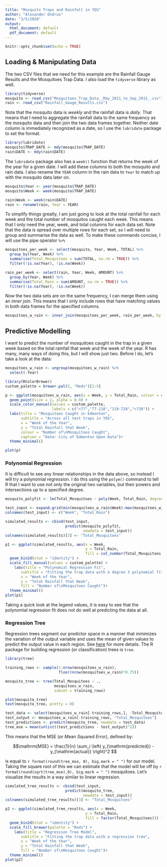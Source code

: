 ```yaml
---
title: "Mosquito Traps and Rainfall in YEG"
author: "Alexander Ondrus"
date: "3/5/2020"
output:
  html_document: default
  pdf_document: default
---
```


```r
knitr::opts_chunk$set(echo = TRUE)
```

## Loading & Manipulating Data

The two CSV files that we need for this example are the Rainfall Gauge Results and the Mosquitoes Trap Data. I also load the `tidyverse` library as well.

```r
library(tidyverse)
mosquito <- read_csv("Mosquitoes_Trap_Data__May_2011_to_Sep_2015_.csv")
rain <- read_csv("Rainfall_Gauge_Results.csv")
```

Note that the mosquito data is _weekly_ and the rainfall data is _daily_. That means that I need to aggregate the rainfall data to the same frequency as the mosquito data and then join the two data frames together. Neither date column is immediately recognized as a date, so I use the `lubridate` package to set the format.

```r
library(lubridate)
mosquito$TRAP_DATE <- mdy(mosquito$TRAP_DATE)
rain$DATE <- mdy(rain$DATE)
```

The `lubridate` package also has a `week()` function that returns the week of the year for a given date. I will add these columns to both the mosquito and rain data. I also rename the `YEAR` column in the rain data to `Year` to match up with the mosquito data later on.

```r
mosquito$Year <- year(mosquito$TRAP_DATE)
mosquito$Week <- week(mosquito$TRAP_DATE)

rain$Week <- week(rain$DATE)
rain <- rename(rain, Year = YEAR)
```

To simplify things greatly, I am just going to look at the total rainfall for each week and the total number of mosquitos caught each week. This means that I only need the year, week, and total columns for each data set. Note that the data is spread over multiple rows for each set, so I will need to group and summarise the data as well. To make these commands concise, I will use the pipe operator ` %>% `

```r
mosquitoes_per_week <- select(mosquito, Year, Week, TOTAL) %>% 
  group_by(Year, Week) %>% 
  summarise(Total_Mosquitoes = sum(TOTAL, na.rm = TRUE)) %>% 
  filter(!is.na(Year), !is.na(Week))

rain_per_week <- select(rain, Year, Week, AMOUNT) %>% 
  group_by(Year, Week) %>% 
  summarise(Total_Rain = sum(AMOUNT, na.rm = TRUE)) %>% 
  filter(!is.na(Year), !is.na(Week))
```

Now the two data sets are on the same frequency, I can merge them using an _inner join_. This means that I only include rows that have matching values in both data frames for the specified columns.

```r
mosquitoes_w_rain <- inner_join(mosquitoes_per_week, rain_per_week, by = c("Year", "Week"))
```

## Predictive Modelling

I want to predict the number of mosquitoes caught in the trap in a given week based on the total rainfall that week and the week of the year. R has many, many ways of doing this, but I will show just two. Before I do, let's take a look at the data:

```r
mosquitoes_w_rain <- ungroup(mosquitoes_w_rain) %>% 
  select(-Year)

library(RColorBrewer)
custom_palette = brewer.pal(5, "Reds")[2:5]

p <- ggplot(mosquitoes_w_rain, aes(x = Week, y = Total_Rain, colour = cut_number(Total_Mosquitoes, 4))) +
  geom_point(size = 2, alpha = 0.9) +
  scale_color_manual(values = custom_palette,
                     labels = c("<77","77-218","219-728",">728")) +
  labs(title = "Mosquitoes Caught in Edmonton",
       subtitle = "Across all test traps in YEG",
       x = "Week of the Year",
       y = "Total Rainfall that Week",
       colour = "Number of\nMosquitoes Caught",
       caption = "Data: City of Edmonton Open Data")+
  theme_minimal()

plot(p)
```


### Polynomial Regression

It is difficult to see any linear relationships in the data above, so instead I will try a polynomial regression. I do this using the `polym()` command to tell R that I want to use not only the original two variables, but their powers and intersections up to a specified degree.

```r
mosquito_polyfit <- lm(Total_Mosquitoes ~ poly(Week, Total_Rain, degree = 3), data = mosquitoes_w_rain)

test_input <- expand.grid(min(mosquitoes_w_rain$Week):max(mosquitoes_w_rain$Week), (0:60)*100)
colnames(test_input) <- c("Week", "Total_Rain")

simulated_results <- cbind(test_input, 
                           predict(mosquito_polyfit,
                                   newdata = test_input))
colnames(simulated_results)[3] <- "Total_Mosquitoes"

p1 <- ggplot(simulated_results, aes(x = Week,
                                    y = Total_Rain,
                                    fill = cut_number(Total_Mosquitoes, n = 4))) +
  geom_bin2d(stat = "identity") +
  scale_fill_manual(values = custom_palette) +
    labs(title = "Polynomial Regression Fit",
       subtitle = "Fitting the trap data with a degree 3 polynomial fit",
       x = "Week of the Year",
       y = "Total Rainfall that Week",
       fill = "Number of\nMosquitoes Caught")+
  theme_minimal()
plot(p1)
```

Taking a quick look at the legend values, it is easy to see that the polynomial regression fit does not do well at predicting the data at all.

### Regression Tree

Regression trees segment our predictor space in a manner that minimizes the variation of the output variable and uses the mean of given values to predict the output value in each region. See [here](https://en.wikipedia.org/wiki/Decision_tree_learning) for more details. The R package for building regression (or classification) trees is `tree`.

```r
library(tree)

training_rows <- sample(1:nrow(mosquitoes_w_rain), 
                        floor(nrow(mosquitoes_w_rain)*0.75))

mosquito_tree <- tree(Total_Mosquitoes ~ ., 
                      mosquitoes_w_rain,
                      subset = training_rows)

plot(mosquito_tree)
text(mosquito_tree, pretty = 0)
```

```r
test_data <- select(mosquitoes_w_rain[-training_rows,], -Total_Mosquitoes)
test_output <- mosquitoes_w_rain[-training_rows, "Total_Mosquitoes"]
test_predictions <- predict(mosquito_tree, newdata = test_data)
tree_mse = mean(unlist((test_predictions - test_output)^2))
```

This means that the MSE (or *M*ean *S*quared *E*rror), defined by:

$$\mathrm{MSE} = \frac{1}{n} \sum_i \left( y_{\mathrm{predicted}} - y_{\mathrm{actual}} \right)^2 $$

is equal to `r format(round(tree_mse, 0), big.mark = " ")` for our model. Taking the square root of this we can estimate that the model will be off by `r format(round(sqrt(tree_mse),0), big.mark = " ")` mosquitoes. Let's visualize the results in a way similar to linear regression.

```r
simulated_tree_results <- cbind(test_input, 
                           predict(mosquito_tree,
                                   newdata = test_input))
colnames(simulated_tree_results)[3] <- "Total_Mosquitoes"

p2 <- ggplot(simulated_tree_results, aes(x = Week,
                                    y = Total_Rain,
                                    fill = factor(Total_Mosquitoes))) +
  geom_bin2d(stat = "identity") +
  scale_fill_brewer(palette = "Reds") +
    labs(title = "Regression Tree Model",
       subtitle = "Fitting the trap data with a regression tree",
       x = "Week of the Year",
       y = "Total Rainfall that Week",
       fill = "Number of\nMosquitoes Caught")+
  theme_minimal()
plot(p2)
```

